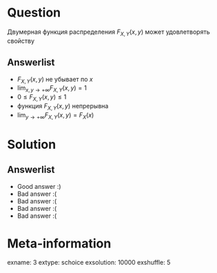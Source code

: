 Question
========
  Двумерная функция распределения $F_{X,Y}(x,y)$ может \textbf{НЕ} удовлетворять свойству
 

Answerlist
----------
*  $F_{X,Y}(x,y)$ не убывает по $x$
*  $\lim_{x,y \to +\infty} F_{X,Y}(x,y) = 1$
*  $0 \leq F_{X,Y}(x, y)\leq 1$
*  функция $F_{X,Y}(x, y)$ непрерывна
*  $\lim_{y \to +\infty} F_{X,Y}(x,y) = F_X(x)$

Solution
========

Answerlist
----------
*  Good answer :)
*  Bad answer :(
*  Bad answer :(
*  Bad answer :(
*  Bad answer :(

Meta-information
================
exname: 3
extype: schoice
exsolution: 10000
exshuffle: 5
